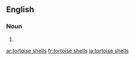 ==English==

===Noun===
{{head|en|noun plural form}}

# {{plural of|tortoise shell|lang=en}}

[[ar:tortoise shells]]
[[fr:tortoise shells]]
[[ja:tortoise shells]]